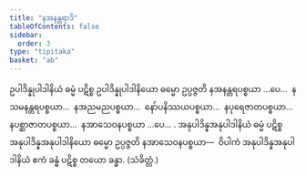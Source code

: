 ```yaml
---
title: "နအနန္တရာဒိ"
tableOfContents: false
sidebar:
  order: 3
type: "tipitaka"
basket: "ab"
---
```



<DynamicBreadcrumb />

<Division number="16">

<Paragraph number="2490">
ဥပါဒိန္နုပါဒါနိယံ ဓမ္မံ ပဋိစ္စ ဥပါဒိန္နုပါဒါနိယော ဓမ္မော ဥပ္ပဇ္ဇတိ နအနန္တရပစ္စယာ …ပေ…  နသမနန္တရပစ္စယာ…  နအညမညပစ္စယာ…  နော်ပနိဿယပစ္စယာ…  နပုရေဇာတပစ္စယာ…  နပစ္ဆာဇာတပစ္စယာ…  နအာသေဝနပစ္စယာ …ပေ… .
</Paragraph>

<Paragraph number="2491">
အနုပါဒိန္နအနုပါဒါနိယံ ဓမ္မံ ပဋိစ္စ အနုပါဒိန္နအနုပါဒါနိယော ဓမ္မော ဥပ္ပဇ္ဇတိ နအာသေဝနပစ္စယာ—  ဝိပါကံ အနုပါဒိန္နအနုပါဒါနိယံ ဧကံ ခန္ဓံ ပဋိစ္စ တယော ခန္ဓာ. (သံခိတ္တံ.)
</Paragraph>
</Division>